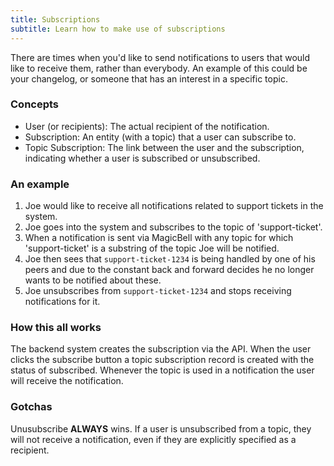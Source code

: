 ```yaml
---
title: Subscriptions
subtitle: Learn how to make use of subscriptions
---
```


There are times when you'd like to send notifications to users that would like to receive them, rather than everybody. An example of this could be your changelog, or someone that has an interest in a specific topic.

### Concepts

- User (or recipients): The actual recipient of the notification.
- Subscription: An entity (with a topic) that a user can subscribe to.
- Topic Subscription: The link between the user and the subscription, indicating whether a user is subscribed or unsubscribed.

### An example

1. Joe would like to receive all notifications related to support tickets in the system.
2. Joe goes into the system and subscribes to the topic of 'support-ticket'.
3. When a notification is sent via MagicBell with any topic for which 'support-ticket' is a substring of the topic Joe will be notified.
4. Joe then sees that `support-ticket-1234` is being handled by one of his peers and due to the constant back and forward decides he no longer wants to be notified about these.
5. Joe unsubscribes from `support-ticket-1234` and stops receiving notifications for it.

### How this all works

The backend system creates the subscription via the API. When the user clicks the subscribe button a topic subscription record is created with the status of subscribed. Whenever the topic is used in a notification the user will receive the notification.

### Gotchas

Unusubscribe **ALWAYS** wins. If a user is unsubscribed from a topic, they will not receive a notification, even if they are explicitly specified as a recipient.
